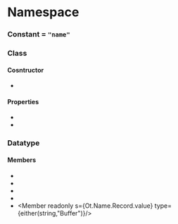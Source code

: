 
# Namespace <Decl s={Ot.Name} />

### Constant <Decl s={Ot.Name.Tag} /> = `"name"`

### Class <Decl s={Ot.Name.Table}/>

#### Cosntructor

* <Method ctor s={Ot.Name.Table.cosntructor} />

#### Properties

* <Member s={Ot.Name.Table.records} type={array(Ot.Name.Record)} />
* <Member s={Ot.Name.Table.langTagMap} type={Data.Maybe(array(string))} />

### Datatype <Decl s={Ot.Name.Record} />

#### Members

* <Member readonly s={Ot.Name.Record.platformID} type={number}/>
* <Member readonly s={Ot.Name.Record.encodingID} type={number}/>
* <Member readonly s={Ot.Name.Record.languageID} type={number}/>
* <Member readonly s={Ot.Name.Record.nameID} type={number}/>
* <Member readonly s={Ot.Name.Record.value} type={either(string,"Buffer")}/>